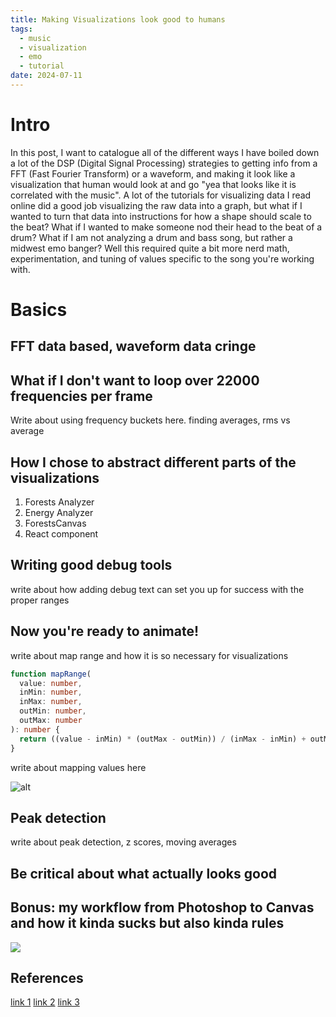 ```yaml
---
title: Making Visualizations look good to humans
tags:
  - music
  - visualization
  - emo
  - tutorial
date: 2024-07-11
---
```


# Intro

In this post, I want to catalogue all of the different ways I have boiled down a lot of the DSP (Digital Signal Processing) strategies to getting info from a FFT (Fast Fourier Transform) or a waveform, and making it look like a visualization that human would look at and go "yea that looks like it is correlated with the music". A lot of the tutorials for visualizing data I read online did a good job visualizing the raw data into a graph, but what if I wanted to turn that data into instructions for how a shape should scale to the beat? What if I wanted to make someone nod their head to the beat of a drum? What if I am not analyzing a drum and bass song, but rather a midwest emo banger? Well this required quite a bit more nerd math, experimentation, and tuning of values specific to the song you're working with.

# Basics

## FFT data based, waveform data cringe

## What if I don't want to loop over 22000 frequencies per frame

Write about using frequency buckets here. finding averages, rms vs average

## How I chose to abstract different parts of the visualizations

1. Forests Analyzer
2. Energy Analyzer
3. ForestsCanvas
4. React component
## Writing good debug tools

write about how adding debug text can set you up for success with the proper ranges
## Now you're ready to animate!

write about map range and how it is so necessary for visualizations


```ts
function mapRange(
  value: number,
  inMin: number,
  inMax: number,
  outMin: number,
  outMax: number
): number {
  return ((value - inMin) * (outMax - outMin)) / (inMax - inMin) + outMin;
}
```

write about mapping values here

![alt](cat.jpeg)


## Peak detection

write about peak detection, z scores, moving averages

## Be critical about what actually looks good

## Bonus: my workflow from Photoshop to Canvas and how it kinda sucks but also kinda rules

![](flameTall.png)

## References

[link 1](https://ciphrd.com/2019/09/01/audio-analysis-for-advanced-music-visualization-pt-1/)
[link 2](https://tonejs.github.io/docs/15.0.4/classes/FFT.html)
[link 3](https://tone-demos.glitch.me/)
